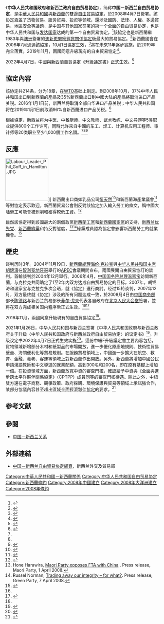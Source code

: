 {{noteTA
|T=zh:中国－新西兰自由贸易协定;zh-hans:中国－新西兰自由贸易协定;zh-hant:中國－新西蘭自由貿易協定;zh-tw:中國－紐西蘭自由貿易協定;zh-hk:中國－紐西蘭自由貿易協定;zh-mo:中國－紐西蘭自由貿易協定;
|1=zh:澳大利亚;zh-hans:澳大利亚;zh-hant:澳大利亞;zh-tw:澳洲;zh-hk:澳洲;zh-mo:澳洲;
|2=zh:新西兰;zh-hans:新西兰;zh-hant:新西蘭;zh-tw:紐西蘭;zh-hk:紐西蘭;zh-mo:紐西蘭;
|3=zh:中国－新西兰自由贸易协定;zh-hans:中国－新西兰自由贸易协定;zh-hant:中國－新西蘭自由貿易協定;zh-tw:中國－紐西蘭自由貿易協定;zh-hk:中國－紐西蘭自由貿易協定;zh-mo:中國－紐西蘭自由貿易協定;
|4=zh:中新自由贸易协定;zh-hans:中新自由贸易协定;zh-hant:中新自由貿易協定;zh-tw:中紐自由貿易協定;zh-hk:中紐自由貿易協定;zh-mo:中紐自由貿易協定;
|5=zh:中新;zh-hans:中新;zh-hant:中新;zh-tw:中紐;zh-hk:中紐;zh-mo:中紐;
}}
{{multiple image
| footer   = 中紐自由貿易協定
| width    = 120
| image1   = Flag of China.svg
| image2   = Flag of New Zealand.svg
}}
《'''中华人民共和国政府和新西兰政府自由贸易协定'''》，简称'''中国－新西兰自由贸易协定'''，是[[中華人民共和國|中華人民共和國]]與[[新西蘭|新西蘭]]的雙邊[[自由貿易協定|自由貿易協定]]，於2008年4月7日簽署。該协定涵盖了货物贸易、服务贸易、投资等领域，還涉及國防、法律、人權、多邊貿易、地區安全等議題，是中国与其他国家签署的第一个全面的自由贸易协定，也是中华人民共和国与[[发达国家|发达国家]]达成的第一个自由贸易协定。<ref name="ThePress7April08">{{cite news|url=http://www.gov.cn/gzdt/2008-04/07/content_938238.htm|title=中国政府和新西兰政府自由贸易协定7日在京签署|author=商务部网站|publisher=中央政府门户网站|location=Beijing|date=2008年4月7日|accessdate=2008年4月7日|archive-date=2008年4月12日|archive-url=https://web.archive.org/web/20080412045314/http://www.gov.cn/gzdt/2008-04/07/content_938238.htm|dead-url=no}}</ref>該協定也是新西蘭繼1983年與[[澳洲|澳洲]]簽署的[[澳新更緊密經貿關係協定|澳新更緊密經貿關係協定]]後最大的貿易協定。<ref name="FTA-Forbes">{{cite news|url=http://www.forbes.com/markets/2008/04/07/china-nz-fta-markets-econ-cx_jc_0407markets2.html|title=Landmark Trade Deal Struck By China, New Zealand|date=2008-04-07|accessdate=2008-04-07|publisher=Forbes.com|archive-date=2008-04-09|archive-url=https://web.archive.org/web/20080409004254/http://www.forbes.com/markets/2008/04/07/china-nz-fta-markets-econ-cx_jc_0407markets2.html|dead-url=no}}</ref>新西蘭國會在2008年7月通過該協定，10月1日協定生效，<ref>{{Cite news|url=http://www.chinafta.govt.nz/3-Progressing-the-FTA/2-Path-to-the-agreement/index.php|title=Pathway to the agreement|date=2010-07-02|work=www.chinafta.govt.nz|deadurl=yes|archiveurl=https://web.archive.org/web/20130617234825/http://www.chinafta.govt.nz/3-Progressing-the-FTA/2-Path-to-the-agreement/index.php|archivedate=2013-06-17|accessdate=2013-06-22}}</ref>將在未來11年逐步實施，於2019年完全落實。2019年11月，兩國同意升級現有的自由貿易協定<ref name="lu">{{Cite web|title=新西兰总理宣布与中国达成升级版自贸协定|url=https://cn.reuters.com/article/new-zealand-chinaupgrade-fta-1104-mon-idCNKBS1XE0GY|accessdate=2019-11-04|archive-url=https://web.archive.org/web/20191104080515/https://cn.reuters.com/article/new-zealand-chinaupgrade-fta-1104-mon-idCNKBS1XE0GY|archive-date=2019-11-04|dead-url=no}}</ref>。

2022年4月7日，中國與新西蘭自貿協定《升級議定書》正式生效。<ref>{{Cite web|title=中國與新西蘭自貿協定《升級議定書》正式生效 - RTHK|url=https://news.rthk.hk/rthk/ch/component/k2/1642873-20220407.htm?|access-date=2022-04-07|work=news.rthk.hk|language=zh-tw|archive-date=2022-05-02|archive-url=https://web.archive.org/web/20220502144858/https://news.rthk.hk/rthk/ch/component/k2/1642873-20220407.htm}}</ref>

==協定內容==
該协定共214条，分为18章，在[[世界贸易组织|WTO]]基础上制定。到2008年10月，37%中华人民共和国出口到新西蘭的產品及35%新西蘭出口到中國大陆的產品將取消进口产品关税。2016年1月1日前，新西兰将取消全部自华进口产品关税；中华人民共和国将在2019年1月1日前取消96%自新西蘭进口产品关税。<ref name="qa">{{cite news|url=http://www.gov.cn/gzdt/2008-04/07/content_938611.htm|title=商务部就中国和新西兰自由贸易协定有关问题答问|author=商务部网站|publisher=中央政府门户网站|location=Beijing|date=2008年4月7日|accessdate=2008年4月7日|archive-date=2008年4月12日|archive-url=https://web.archive.org/web/20080412060200/http://www.gov.cn/gzdt/2008-04/07/content_938611.htm|dead-url=no}}</ref>

根據協定，新西兰将为中医、中餐厨师、中文教师、武术教练、中文导游等5类职业提供800个工作许可，同時允许來自中國的车工、焊工、计算机应用工程师、审计师等20类职业至少1,000個工作名額。<ref name="ThePress7April08" /><ref name="qa" /><ref name="TVNZ7April08">{{cite news|url=http://tvnz.co.nz/view/page/1318360/1691151|title=Sealing the deal with China|date=7 April 2008|publisher=[[TVNZ|TVNZ]]|accessdate=2008-04-07|archive-date=2008-04-14|archive-url=https://web.archive.org/web/20080414172418/http://tvnz.co.nz/view/page/1318360/1691151|dead-url=no}}</ref>

==反應==
[[File:Labour_Leader_Phil_Goff_in_Hamilton.JPG|140px]]]]
新西蘭出口商如乳品公司[[恒天然合作社集团|恒天然]]<ref>{{cite press release|url=http://www.scoop.co.nz/stories/BU0804/S00127.htm|title=Fonterra Welcomes Free Trade Agreement with China|publisher=[[Fonterra|Fonterra]]|date=7 April 2008|access-date=2008-04-07|archive-date=2008-04-08|archive-url=https://web.archive.org/web/20080408161658/http://www.scoop.co.nz/stories/BU0804/S00127.htm|dead-url=no}}</ref>和新西蘭海產業議會<ref>{{cite press release|url=http://www.scoop.co.nz/stories/BU0804/S00124.htm|title=FTA with China opens opportunities for seafood|publisher=Seafood Industry Council|location=New Zealand|date=7 April 2008|access-date=2008-04-07|archive-date=2008-04-08|archive-url=https://web.archive.org/web/20080408062848/http://www.scoop.co.nz/stories/BU0804/S00124.htm|dead-url=no}}</ref>等對協定表示歡迎。新西蘭貿易公會則反對該協定加入輸入勞工的條文，稱中國大陆勞工可能會被剝削和獲得較低工資。<ref>{{cite news|url=http://tv3.co.nz/VideoBrowseAll/PoliticsVideo/tabid/370/Default.aspx|title=Historic trade deal signed with China|date=7 April 2008|format=Windows Media Player video|quote=We need to have some industry standards developed to ensure that these workers are protected and not exploited in their skills and not being paid the minimum wage. – ''New Zealand Council of Trade Unions vice President Sharon Clair''|accessdate=2008-04-07|archive-date=2008-04-10|archive-url=https://web.archive.org/web/20080410171628/http://www.tv3.co.nz/VideoBrowseAll/PoliticsVideo/tabid/370/Default.aspx|dead-url=no}}</ref>

雖然該協定得到該國最大的兩個政黨[[新西兰工党|新西蘭工黨]]和[[新西兰国家党|新西蘭國家黨]]的支持，[[新西兰优先党|新西兰优先党]]、[[奥特亚罗瓦新西兰绿党|新西蘭綠黨]]和{{link-en|毛利人黨|Māori Party}}持反對態度，<ref>Hone Harawira, [http://www.maoriparty.com/index.php?option=com_content&task=view&id=1666&Itemid=2 Maori Party opposes FTA with China] {{Wayback|url=http://www.maoriparty.com/index.php?option=com_content&task=view&id=1666&Itemid=2|date=20081018090223}}. Press release, Maori Party, 1 April 2008.</ref><ref>Russel Norman, [http://www.greens.org.nz/searchdocs/PR11731.html Trading away our integrity – for what?]{{dead link|date=2017年11月|bot=InternetArchiveBot|fix-attempted=yes}}. Press release, Green Party, 7 April 2008.</ref>綠黨成員認為協定會影響新西蘭勞工的就業機會。<ref>{{cite news|url=http://tvnz.co.nz/view/page/410965/1691450|title=Openings for Chinese workers|date=7 April 2008|publisher=[[TVNZ|TVNZ]]|accessdate=2008-04-07|archive-date=2008-04-14|archive-url=https://web.archive.org/web/20080414172432/http://tvnz.co.nz/view/page/410965/1691450|dead-url=no}}</ref>

==歷史==
谈判历时3年。2004年11月19日，[[新西兰总理|新西蘭總理]][[海伦·克拉克|海伦·克拉克]]與[[中华人民共和国主席|中华人民共和国主席]][[胡錦濤|胡錦濤]]在[[智利|智利]][[圣地亚哥_(智利)|聖地牙哥]]舉行的[[APEC|APEC]]會議期間宣布，兩國展開自由貿易協訂的談判。首輪談判於2004年12月舉行。2006年4月，[[中国国务院总理|中国国务院总理]][[温家宝|温家宝]]访問新西蘭，与克拉克共同确定了1至2年内双方达成自由贸易协定的目标。2007年，胡锦涛和温家宝与克拉克多次会晤，就《協定》進行商討。经过15轮谈判，2007年12月，双方最终就《协定》涉及的所有问题达成一致，於2008月4日由[[中华人民共和国商务部|中国商务部]]部长[[陈德铭|陈德铭]]与新西兰贸易部长[[菲尔·戈夫|菲尔·戈夫]]代表各自政府在[[北京|北京]][[人民大会堂|人民大会堂]]签署，並将在双方完成相关国内程序后正式生效。<ref name="ThePress7April08" /><ref name="FTAChinaDaily">{{cite news|url=http://www.chinadaily.com.cn/china/2008-04/07/content_6594515.htm|title=China, New Zealand ink FTA today|date=2008-04-07|accessdate=2008-04-07|publisher=chinadaily.com.cn|archive-date=2008-04-10|archive-url=https://web.archive.org/web/20080410163104/http://www.chinadaily.com.cn/china/2008-04/07/content_6594515.htm|dead-url=no}}</ref>

2019年11月，兩國同意升級現有的自由貿易協定<ref name="lu" />。

2021年1月26日，中华人民共和国与新西兰签署《中华人民共和国政府与新西兰政府关于升级〈中华人民共和国政府与新西兰政府自由贸易协定〉的议定书》<ref>{{cite web|title=中国与新西兰签署自贸协定升级议定书|url=http://fta.mofcom.gov.cn/article/zhengwugk/202101/44354_1.html|accessdate=2021-01-26|website=[[中华人民共和国商务部|中华人民共和国商务部]]|language=zh-hans,zh-cn|archive-url=https://web.archive.org/web/20210202220903/http://fta.mofcom.gov.cn/article/zhengwugk/202101/44354_1.html|archive-date=2021-02-02|dead-url=no}}</ref>。升级议定书2022年4月7日正式生效实施<ref>{{cite web|title=中国—新西兰自贸协定升级议定书将于4月7日正式生效|url=http://fta.mofcom.gov.cn/article/zhengwugk/202202/47457_1.html|accessdate=2022-02-23|website=[[中华人民共和国商务部|中华人民共和国商务部]]|archive-date=2022-02-23|archive-url=https://web.archive.org/web/20220223135128/http://fta.mofcom.gov.cn/article/zhengwugk/202202/47457_1.html}}</ref>。這份中紐F升級議定書主要內容包括，貨物領域新增部分木材和紙製品的市場開放，進一步優化原產地規則、技術性貿易壁壘、海關便利化等貿易規則。在服務貿易領域上，中國進一步擴大在航空、教育、金融、養老、客運等領域上對新西蘭作出開放。另外，新西蘭將增加中國公民申請漢語教師和中文導遊的就業配額，高到300名和200名，即在原有基礎上增加一倍。在投資領域方面，新西蘭放寬中資的審查門檻，確認給予中資與《全面與進步跨太平洋夥伴關係協定》（CPTPP）成員同等的審查門檻待遇。除此之外，中紐雙方還在電子商務、競爭政策、政府採購、環境保護與貿易等領域上承諾強合作，某部分協議內容甚至超出[[区域全面经济伙伴关系协定|區域全面經濟夥伴協定]]的要求。<ref>{{Cite web|title=漢語教師及中文導遊配額增1倍 「中國－紐西蘭」FTA升級4／7生效|url=https://www.ettoday.net/news/20220215/2189290.htm|access-date=2022-04-06|work=ETtoday新聞雲|language=zh-Hant|archive-date=2022-03-03|archive-url=https://web.archive.org/web/20220303165040/https://www.ettoday.net/news/20220215/2189290.htm}}</ref>

==参考文献==
{{reflist}}

==參閱==
*[[中国－新西兰关系|中国－新西兰关系]]

==外部連結==
*[https://web.archive.org/web/20110516074351/http://www.chinafta.govt.nz/ 中国－新西兰自由贸易协定網頁]，新西兰外交及貿易部

{{中华人民共和国参与的自由贸易协定}}

[[Category:中華人民共和國－新西蘭關係|Category:中華人民共和國－新西蘭關係]]
[[Category:中华人民共和国自由贸易协定|Category:中华人民共和国自由贸易协定]]
[[Category:新西蘭條約|Category:新西蘭條約]]
[[Category:2008年中國建立|Category:2008年中國建立]]
[[Category:2008年大洋洲建立|Category:2008年大洋洲建立]]
[[Category:2008年條約|Category:2008年條約]]